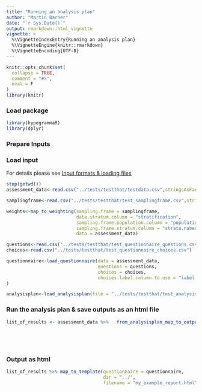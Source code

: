 ```yaml
---
title: "Running an analysis plan"
author: "Martin Barner"
date: "`r Sys.Date()`"
output: rmarkdown::html_vignette
vignette: >
  %\VignetteIndexEntry{Running an analysis plan}
  %\VignetteEngine{knitr::rmarkdown}
  %\VignetteEncoding{UTF-8}
---
```


```r
knitr::opts_chunk$set(
  collapse = TRUE,
  comment = "#>",
  eval = F
)
library(knitr)

```


### Load package
```r
library(hypegrammaR)
library(dplyr)
```
### Prepare Inputs



### Load input
For details please see <a href="input_formats.html">Input formats & loading files</a>

```r
stop(getwd())
assessment_data<-read.csv("../tests/testthat/testdata.csv",stringsAsFactors = F)
```

```r
samplingframe<-read.csv("../tests/testthat/test_samplingframe.csv",stringsAsFactors = F)
```

```r
weights<-map_to_weighting(sampling.frame = samplingframe,
                          data.stratum.column = "stratification",
                          sampling.frame.population.column = "population",
                          sampling.frame.stratum.column = "strata.names",
                          data = assessment_data)
```

```r
questions<-read.csv("../tests/testthat/test_questionnaire_questions.csv")
choices<-read.csv("../tests/testthat/test_questionnaire_choices.csv")

questionnaire<-load_questionnaire(data = assessment_data,
                                  questions = questions,
                                  choices = choices,
                                  choices.label.column.to.use = "label::English"
)
```

```r

analysisplan<-load_analysisplan(file = "../tests/testthat/test_analysisplan.csv")

```

### Run the analysis plan & save outputs as an html file

```r

list_of_results <- assessment_data %>%   from_analysisplan_map_to_output(analysisplan = analysisplan,
                                                                        weighting = weights,
                                                                        questionnaire = questionnaire) 

  
```

### Output as html
```r

list_of_results %>% map_to_template(questionnaire = questionnaire,
                                    dir = "../",
                                    filename = "my_example_report.html")

```



